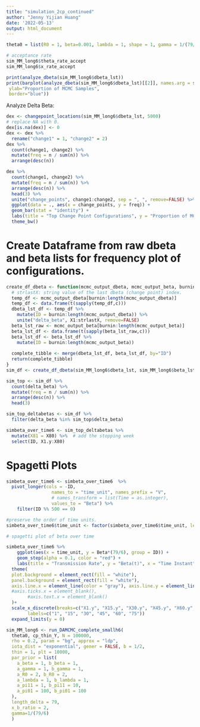 ```yaml
---
title: "simulation_2cp_continued"
author: "Jenny Yijian Huang"
date: '2022-05-13'
output: html_document
---
```


```r
theta0 = list(R0 = 1, beta=0.001, lambda = 1, shape = 1, gamma = 1/(79/6))
```


```r
# acceptance rate
sim_MM_long6$theta_rate_accept
sim_MM_long6$x_rate_accept
```

```r
print(analyze_dbeta(sim_MM_long6$dbeta_lst))
print(barplot(analyze_dbeta(sim_MM_long6$dbeta_lst)[[2]], names.arg = seq(1:79), main="Change Point Locations", xlab="Change Point Location",  
 ylab="Proportion of MCMC Samples", 
 border="blue"))
```
Analyze Delta Beta:

```r
dex <- changepoint_locations(sim_MM_long6$dbeta_lst, 5000) 
# replace NA with 0.
dex[is.na(dex)] <- 0
dex <- dex %>% 
  rename("change1" = 1, "change2" = 2)
dex %>% 
  count(change1, change2) %>% 
  mutate(freq = n / sum(n)) %>% 
  arrange(desc(n))
```
```r
dex %>% 
  count(change1, change2) %>% 
  mutate(freq = n / sum(n)) %>% 
  arrange(desc(n)) %>% 
  head(3) %>% 
  unite("change_points", change1:change2, sep = ", ", remove=FALSE) %>% 
  ggplot(data = ., aes(x = change_points, y = freq)) +
  geom_bar(stat = "identity") +
  labs(title = "Top Change Point Configurations", y = "Proportion of MCMC Samples", x = "Change Point Time Instants") +
  theme_bw()
```
# Create Dataframe from raw dbeta and beta lists for frequency plot of configurations.
```r
create_df_dbeta <- function(mcmc_output_dbeta, mcmc_output_beta, burnin, strlastX) {
  # strlastX: string value of the last dbeta (change point) index.
  temp_df <- mcmc_output_dbeta[burnin:length(mcmc_output_dbeta)]
  temp_df <- data.frame(t(sapply(temp_df,c)))
  dbeta_lst_df <- temp_df %>% 
    mutate(ID = burnin:length(mcmc_output_dbeta)) %>% 
    unite("delta_beta", X1:strlastX, remove=FALSE)
  beta_lst_raw <- mcmc_output_beta[burnin:length(mcmc_output_beta)]
  beta_lst_df <- data.frame(t(sapply(beta_lst_raw,c)))
  beta_lst_df <- beta_lst_df %>% 
    mutate(ID = burnin:length(mcmc_output_beta))
  
  complete_tibble <- merge(dbeta_lst_df, beta_lst_df, by="ID")
  return(complete_tibble)
}
sim_df <- create_df_dbeta(sim_MM_long6$dbeta_lst, sim_MM_long6$beta_lst, burnin=5000, "X79")
```

```r
sim_top <- sim_df %>% 
  count(delta_beta) %>% 
  mutate(freq = n / sum(n)) %>% 
  arrange(desc(n)) %>% 
  head(3)

sim_top_deltabetas <- sim_df %>% 
  filter(delta_beta %in% sim_top$delta_beta)

```

```r
simbeta_over_time6 <- sim_top_deltabetas %>% 
  mutate(X81 = X80) %>%  # add the stopping week
  select(ID, X1.y:X80)
```

# Spagetti Plots
```r
simbeta_over_time6 <- simbeta_over_time6  %>% 
  pivot_longer(cols = -ID,
                 names_to = "time_unit", names_prefix = "V",
                 # names_transform = list(Time = as.integer),
                 values_to = "Beta") %>%
    filter(ID %% 500 == 0)

#preserve the order of time units.
simbeta_over_time6$time_unit <- factor(simbeta_over_time6$time_unit, levels=unique(simbeta_over_time6$time_unit))
```

```r
# spagetti plot of beta over time

simbeta_over_time6 %>% 
    ggplot(aes(x = time_unit, y = Beta*(79/6), group = ID)) +
    geom_step(alpha = 0.1, color = "red") +
    labs(title = "Transmission Rate", y = "Beta(t)", x = "Time Instant") + 
  theme(
  plot.background = element_rect(fill = "white"),
  panel.background = element_rect(fill = "white"),
  axis.line.x = element_line(color = "gray"), axis.line.y = element_line(color = "gray"),
  #axis.ticks.x = element_blank(),
        #axis.text.x = element_blank()
  )+
  scale_x_discrete(breaks=c("X1.y", "X15.y", "X30.y", "X45.y", "X60.y", "X75.y"),
        labels=c("1", "15", "30", "45", "60", "75"))
  expand_limits(y = 0)
```


```r
sim_MM_long6 <- run_DAMCMC_complete_smallh6(
  theta0, cp_thin_Y, N = 100000,
  rho = 0.2, param = "bg", approx = "ldp",
  iota_dist = "exponential", gener = FALSE, b = 1/2,
  thin = 1, plt = 10000,
  par_prior = list(
    a_beta = 1, b_beta = 1,
    a_gamma = 1, b_gamma = 1,
    a_R0 = 2, b_R0 = 2,
    a_lambda = 1, b_lambda = 1,
    a_pi11 = 1, b_pi11 = 10,
    a_pi01 = 100, b_pi01 = 100
  ), 
  length_delta = 79,
  x_b_ratio = 2,
  gamma=1/(79/6)
  )
```   
